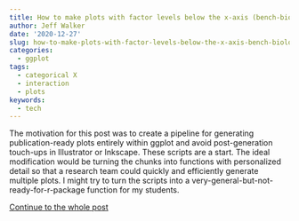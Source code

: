 ```yaml
---
title: How to make plots with factor levels below the x-axis (bench-biology style)
author: Jeff Walker
date: '2020-12-27'
slug: how-to-make-plots-with-factor-levels-below-the-x-axis-bench-biology-style
categories:
  - ggplot
tags:
  - categorical X
  - interaction
  - plots
keywords:
  - tech
---
```


The motivation for this post was to create a pipeline for generating publication-ready plots entirely within ggplot and avoid post-generation touch-ups in Illustrator or Inkscape. These scripts are a start. The ideal modification would be turning the chunks into functions with personalized detail so that a research team could quickly and efficiently generate multiple plots. I might try to turn the scripts into a very-general-but-not-ready-for-r-package function for my students.

[Continue to the whole post](https://rdoodles.rbind.io/posts-biocstyle/2020-12-25-how-to-make-plots-with-factor-levels-below-x-axis.html)
